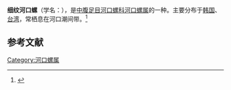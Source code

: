 {{Speciesbox
| name = 细纹河口螺
| image = 
| image_width = 
| genus = Iravadia
| species = bella
| authority = (A. Adams, 1853)
}}
'''细纹河口螺'''（学名：''{{lang|la|Iravadia bella}}''），是[[中腹足目|中腹足目]][[河口螺科|河口螺科]][[河口螺属|河口螺属]]的一种。主要分布于[[韩国|韩国]]、[[台湾|台湾]]，常栖息在河口潮间带。<ref>{{cite web|url=http://shell.sinica.edu.tw/chinese/shellbase_detail.php?science_no=3183|title=国际贝库：细纹河口螺|publisher=台湾贝类资料库|accessdate=2009-08-11|archive-date=2016-03-04|archive-url=https://web.archive.org/web/20160304113820/http://shell.sinica.edu.tw/chinese/shellbase_detail.php?science_no=3183|dead-url=no}}</ref>

== 参考文献 ==
{{reflist|2}}
{{Taxonbar|from=Q15234240}}

[[Category:河口螺属|Category:河口螺属]]